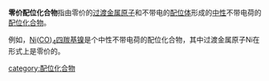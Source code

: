 {{Expert|time=2015-12-14T03:55:32+00:00}}
{{chemref|time=2017-10-28}}
'''零价配位化合物'''指由零价的[[过渡金属|过渡金属]][[原子|原子]]和不带电的[[配位体|配位体]]形成的[[中性|中性]]不带电荷的[[配位化合物|配位化合物]]。

例如，[[镍|Ni]]([[碳|C]][[氧|O]])<sub>4</sub>[[四羰基镍|四羰基镍]]是个中性不带电荷的配位化合物，其中过渡金属原子Ni在形式上是零价的。

{{化學小作品}}

[[category:配位化合物|category:配位化合物]]